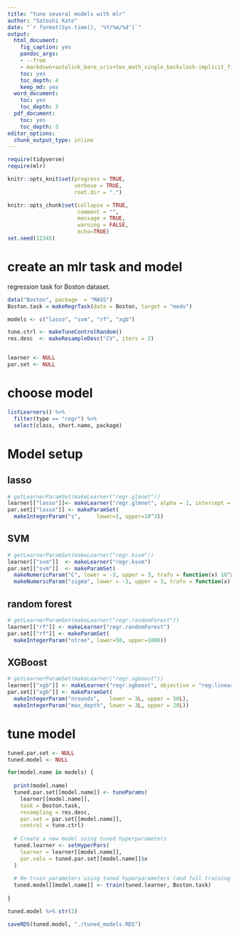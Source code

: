 ```yaml
---
title: "tune several models with mlr"
author: "Satoshi Kato"
date: "`r format(Sys.time(), '%Y/%m/%d')`"
output:
  html_document:
    fig_caption: yes
    pandoc_args:
    - --from
    - markdown+autolink_bare_uris+tex_math_single_backslash-implicit_figures
    toc: yes
    toc_depth: 4
    keep_md: yes
  word_document:
    toc: yes
    toc_depth: 3
  pdf_document:
    toc: yes
    toc_depth: 3
editor_options: 
  chunk_output_type: inline
---
```


```r
require(tidyverse)
require(mlr)

knitr::opts_knit$set(progress = TRUE, 
                     verbose = TRUE, 
                     root.dir = ".")

knitr::opts_chunk$set(collapse = TRUE, 
                      comment = "", 
                      message = TRUE, 
                      warning = FALSE, 
                      echo=TRUE)
set.seed(12345)
```

# create an mlr task and model

regression task for Boston dataset.

```r
data("Boston", package  = "MASS")
Boston.task = makeRegrTask(data = Boston, target = "medv")

models <- c("lasso", "svm", "rf", "xgb")

tune.ctrl <- makeTuneControlRandom()
res.desc  <- makeResampleDesc("CV", iters = 2)


learner <- NULL
par.set <- NULL

```

# choose model 

```r
listLearners() %>%
  filter(type == "regr") %>%
  select(class, short.name, package)
```

# Model setup 

## lasso

```r
# getLearnerParamSet(makeLearner("regr.glmnet"))
learner[["lasso"]]<- makeLearner("regr.glmnet", alpha = 1, intercept = FALSE)
par.set[["lasso"]] <- makeParamSet(
  makeIntegerParam("s",     lower=1, upper=10^3))


```

## SVM

```r
# getLearnerParamSet(makeLearner("regr.ksvm"))
learner[["svm"]]  <- makeLearner("regr.ksvm")
par.set[["svm"]]  <- makeParamSet(
  makeNumericParam("C", lower = -3, upper = 3, trafo = function(x) 10^x),
  makeNumericParam("sigma", lower = -3, upper = 3, trafo = function(x) 10^x))

```

## random forest

```r
# getLearnerParamSet(makeLearner("regr.randomForest"))
learner[["rf"]] <- makeLearner("regr.randomForest")
par.set[["rf"]] <- makeParamSet(
  makeIntegerParam("ntree", lower=50, upper=1000))

```

## XGBoost

```r
# getLearnerParamSet(makeLearner("regr.xgboost"))
learner[["xgb"]] <- makeLearner("regr.xgboost", objective = "reg:linear")
par.set[["xgb"]] <- makeParamSet(
  makeIntegerParam("nrounds",   lower = 3L, upper = 50L),
  makeIntegerParam("max_depth", lower = 3L, upper = 20L))

```

# tune model

```r
tuned.par.set <- NULL
tuned.model <- NULL

for(model.name in models) {
  
  print(model.name)
  tuned.par.set[[model.name]] <- tuneParams(
    learner[[model.name]], 
    task = Boston.task, 
    resampling = res.desc,
    par.set = par.set[[model.name]],
    control = tune.ctrl)
  
  # Create a new model using tuned hyperparameters
  tuned.learner <- setHyperPars(
    learner = learner[[model.name]],
    par.vals = tuned.par.set[[model.name]]$x
  )
  
  # Re-train parameters using tuned hyperparameters (and full training set)
  tuned.model[[model.name]] <- train(tuned.learner, Boston.task)
  
}

tuned.model %>% str(2)

saveRDS(tuned.model, "./tuned_models.RDS")
```

